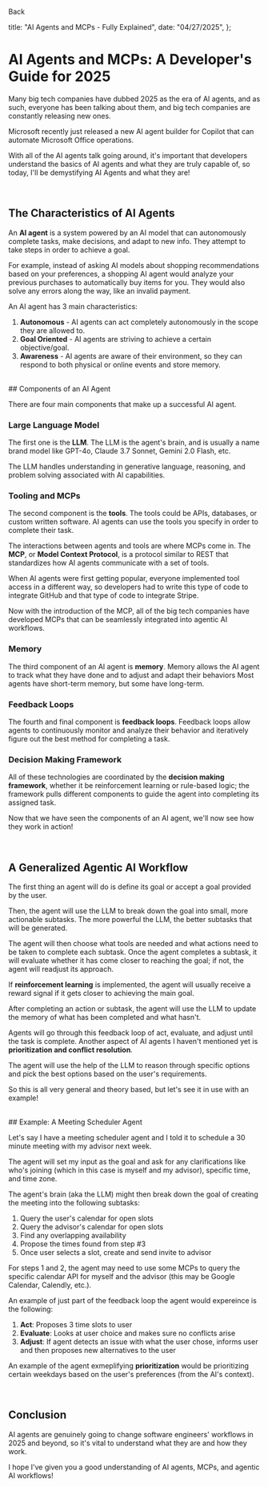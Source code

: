 
<BackLink href="/blog">Back</BackLink>

  title: "AI Agents and MCPs - Fully Explained",
  date: "04/27/2025",
};

# AI Agents and MCPs: A Developer's Guide for 2025

<PostDateRenderer date="04/27/2025" />

Many big tech companies have dubbed 2025 as the era of AI agents, and as such, everyone has been talking about them, and big tech companies are constantly releasing new ones.

Microsoft recently just released a new AI agent builder for Copilot that can automate Microsoft Office operations.

With all of the AI agents talk going around, it's important that developers understand the basics of AI agents and what they are truly capable of, so today, I'll be demystifying AI Agents and what they are!

<br />

## The Characteristics of AI Agents

An **AI agent** is a system powered by an AI model that can autonomously complete tasks, make decisions, and adapt to new info. They attempt to take steps in order to achieve a goal.

For example, instead of asking AI models about shopping recommendations based on your preferences, a shopping AI agent would analyze your previous purchases to automatically buy items for you. They would also solve any errors along the way, like an invalid payment.

An AI agent has 3 main characteristics:

1. **Autonomous** - AI agents can act completely autonomously in the scope they are allowed to.
2. **Goal Oriented** - AI agents are striving to achieve a certain objective/goal.
3. **Awareness** - AI agents are aware of their environment, so they can respond to both physical or online events and store memory.

<br />
## Components of an AI Agent

There are four main components that make up a successful AI agent.

### Large Language Model

The first one is the **LLM**. The LLM is the agent's brain, and is usually a name brand model like GPT-4o, Claude 3.7 Sonnet, Gemini 2.0 Flash, etc.

The LLM handles understanding in generative language, reasoning, and problem solving associated with AI capabilities.

### Tooling and MCPs

The second component is the **tools**. The tools could be APIs, databases, or custom written software. AI agents can use the tools you specify in order to complete their task.

The interactions between agents and tools are where MCPs come in. The **MCP**, or **Model Context Protocol**, is a protocol similar to REST that standardizes how AI agents communicate with a set of tools.

When AI agents were first getting popular, everyone implemented tool access in a different way, so developers had to write this type of code to integrate GitHub and that type of code to integrate Stripe.

Now with the introduction of the MCP, all of the big tech companies have developed MCPs that can be seamlessly integrated into agentic AI workflows.

### Memory

The third component of an AI agent is **memory**. Memory allows the AI agent to track what they have done and to adjust and adapt their behaviors Most agents have short-term memory, but some have long-term.

### Feedback Loops

The fourth and final component is **feedback loops**. Feedback loops allow agents to continuously monitor and analyze their behavior and iteratively figure out the best method for completing a task.

### Decision Making Framework

All of these technologies are coordinated by the **decision making framework**, whether it be reinforcement learning or rule-based logic; the framework pulls different components to guide the agent into completing its assigned task.

Now that we have seen the components of an AI agent, we'll now see how they work in action!

<br />

## A Generalized Agentic AI Workflow

The first thing an agent will do is define its goal or accept a goal provided by the user.

Then, the agent will use the LLM to break down the goal into small, more actionable subtasks. The more powerful the LLM, the better subtasks that will be generated.

The agent will then choose what tools are needed and what actions need to be taken to complete each subtask. Once the agent completes a subtask, it will evaluate whether it has come closer to reaching the goal; if not, the agent will readjust its approach.

If **reinforcement learning** is implemented, the agent will usually receive a reward signal if it gets closer to achieving the main goal.

After completing an action or subtask, the agent will use the LLM to update the memory of what has been completed and what hasn't.

Agents will go through this feedback loop of act, evaluate, and adjust until the task is complete. Another aspect of AI agents I haven't mentioned yet is **prioritization and conflict resolution**.

The agent will use the help of the LLM to reason through specific options and pick the best options based on the user's requirements.

So this is all very general and theory based, but let's see it in use with an example!

<br />
## Example: A Meeting Scheduler Agent

Let's say I have a meeting scheduler agent and I told it to schedule a 30 minute meeting with my advisor next week.

The agent will set my input as the goal and ask for any clarifications like who's joining (which in this case is myself and my advisor), specific time, and time zone.

The agent's brain (aka the LLM) might then break down the goal of creating the meeting into the following subtasks:

1. Query the user's calendar for open slots
2. Query the advisor's calendar for open slots
3. Find any overlapping availability
4. Propose the times found from step #3
5. Once user selects a slot, create and send invite to advisor

For steps 1 and 2, the agent may need to use some MCPs to query the specific calendar API for myself and the advisor (this may be Google Calendar, Calendly, etc.).

An example of just part of the feedback loop the agent would expereince is the following:

1. **Act**: Proposes 3 time slots to user
2. **Evaluate**: Looks at user choice and makes sure no conflicts arise
3. **Adjust**: If agent detects an issue with what the user chose, informs user and then proposes new alternatives to the user

An example of the agent exmeplifying **prioritization** would be prioritizing certain weekdays based on the user's preferences (from the AI's context).

<br />

## Conclusion

AI agents are genuinely going to change software engineers' workflows in 2025 and beyond, so it's vital to understand what they are and how they work.

I hope I've given you a good understanding of AI agents, MCPs, and agentic AI workflows!
